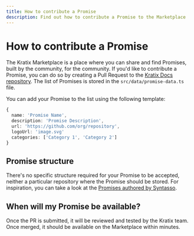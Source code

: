 ```yaml
---
title: How to contribute a Promise
description: Find out how to contribute a Promise to the Marketplace
---
```


# How to contribute a Promise

The Kratix Marketplace is a place where you can share and find Promises, built
by the community, for the community. If you'd like to contribute a Promise, you
can do so by creating a Pull Request to the [Kratix
Docs repository](https://github.com/syntasso/kratix-docs). The list of Promises
is stored in the `src/data/promise-data.ts` file.

You can add your Promise to the list using the following template:

```typescript
{
  name: 'Promise Name',
  description: 'Promise Description',
  url: 'https://github.com/org/repository',
  logoUrl: 'image.svg'
  categories: ['Category 1', 'Category 2']
}
```

## Promise structure

There's no specific structure required for your Promise to be accepted, neither a
particular repository where the Promise should be stored. For inspiration, you can take
a look at the [Promises authored by Syntasso](https://github.com/syntasso/kratix-marketplace).

## When will my Promise be available?

Once the PR is submitted, it will be reviewed and tested by the Kratix team. Once merged,
it should be available on the Marketplace within minutes.
